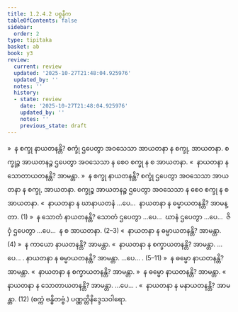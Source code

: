 ```yaml
---
title: 1.2.4.2 ပစ္စနီက
tableOfContents: false
sidebar:
  order: 2
type: tipitaka
basket: ab
book: y3
review:
  current: review
  updated: '2025-10-27T21:48:04.925976'
  updated_by: ''
  notes: ''
  history:
  - state: review
    date: '2025-10-27T21:48:04.925976'
    updated_by: ''
    notes: ''
    previous_state: draft
---
```



<ReviewStatus review={frontmatter.review} showDetails={true} />

<HypothesisAnnotation frontmatter={frontmatter} />

<DynamicBreadcrumb />

<Division number="17" book="y3" e="ch" v="33" p="81">

<Paragraph number="318" book="y3">
»  န စက္ခု နာယတနန္တိ?
</Paragraph>

<Paragraph number="319" book="y3">
စက္ခုံ ဌပေတွာ အဝသေသာ အာယတနာ န စက္ခု, အာယတနာ. စက္ခုဉ္စ အာယတနဉ္စ ဌပေတွာ အဝသေသာ န စေဝ စက္ခု န စ အာယတနာ.
</Paragraph>

<Paragraph number="320" book="y3">
«  နာယတနာ န သောတာယတနန္တိ? အာမန္တာ.
</Paragraph>

<Paragraph number="321" book="y3">
»  န စက္ခု နာယတနန္တိ?
</Paragraph>

<Paragraph number="322" book="y3">
စက္ခုံ ဌပေတွာ အဝသေသာ အာယတနာ န စက္ခု, အာယတနာ. စက္ခုဉ္စ အာယတနဉ္စ ဌပေတွာ အဝသေသာ န စေဝ စက္ခု န စ အာယတနာ.
</Paragraph>

<Paragraph number="323" book="y3">
«  နာယတနာ န ဃာနာယတနံ …ပေ…  နာယတနာ န ဓမ္မာယတနန္တိ? အာမန္တာ. (1)
</Paragraph>

<Paragraph number="324" book="y3">
»  န သောတံ နာယတနန္တိ?
</Paragraph>

<Paragraph number="325" book="y3">
သောတံ ဌပေတွာ …ပေ…  ဃာနံ ဌပေတွာ …ပေ…  ဇိဝှံ ဌပေတွာ …ပေ…  န စ အာယတနာ. (2–3)
</Paragraph>

<Paragraph number="326" book="y3">
«  နာယတနာ န ဓမ္မာယတနန္တိ? အာမန္တာ. (4)
</Paragraph>

<Paragraph number="327" book="y3">
»  န ကာယော နာယတနန္တိ? အာမန္တာ.
</Paragraph>

<Paragraph number="328" book="y3">
«  နာယတနာ န စက္ခာယတနန္တိ? အာမန္တာ. …ပေ… . နာယတနာ န ဓမ္မာယတနန္တိ? အာမန္တာ. …ပေ… . (5–11)
</Paragraph>

<Paragraph number="329" book="y3">
»  န ဓမ္မော နာယတနန္တိ? အာမန္တာ.
</Paragraph>

<Paragraph number="330" book="y3">
«  နာယတနာ န စက္ခာယတနန္တိ? အာမန္တာ.
</Paragraph>

<Paragraph number="331" book="y3">
»  န ဓမ္မော နာယတနန္တိ? အာမန္တာ.
</Paragraph>

<Paragraph number="332" book="y3">
«  နာယတနာ န သောတာယတနန္တိ? အာမန္တာ. …ပေ… .
</Paragraph>

<Paragraph number="333" book="y3">
«  နာယတနာ န မနာယတနန္တိ? အာမန္တာ. (12)

</Paragraph>
</Division>

<Paragraph number="334" type="center" book="y3">
(စက္ကံ ဗန္ဓိတဗ္ဗံ.)



</Paragraph>

<Paragraph number="335" type="center" book="y3">
ပဏ္ဏတ္တိနိဒ္ဒေသဝါရော.
</Paragraph>